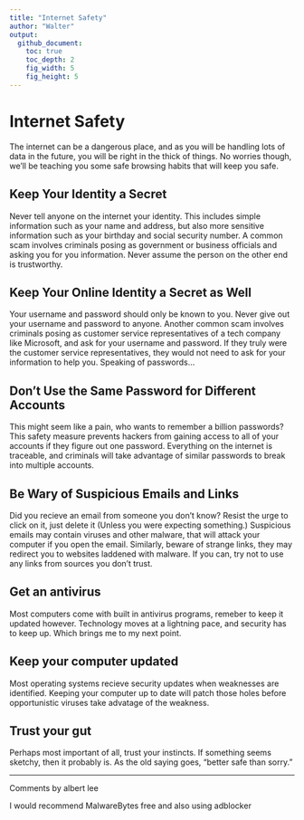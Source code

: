 ```yaml
---
title: "Internet Safety"
author: "Walter"
output:
  github_document:
    toc: true
    toc_depth: 2
    fig_width: 5
    fig_height: 5
---
```


# Internet Safety

The internet can be a dangerous place, and as you will be handling lots of data in the future, you will be right in the thick of things.  No worries though, we'll be teaching you some safe browsing habits that will keep you safe.

## Keep Your Identity a Secret

Never tell anyone on the internet your identity.  This includes simple information such as your name and address, but also more sensitive information such as your birthday and social security number.  A common scam involves criminals posing as government or business officials and asking you for you information.  Never assume the person on the other end is trustworthy.

## Keep Your Online Identity a Secret as Well

Your username and password should only be known to you.  Never give out your username and password to anyone.  Another common scam involves criminals posing as customer service representatives of a tech company like Microsoft, and ask for your username and password.  If they truly were the customer service representatives, they would not need to ask for your information to help you.  Speaking of passwords...

## Don't Use the Same Password for Different Accounts

This might seem like a pain, who wants to remember a billion passwords?  This safety measure prevents hackers from gaining access to all of your accounts if they figure out one password.  Everything on the internet is traceable, and criminals will take advantage of similar passwords to break into multiple accounts.

## Be Wary of Suspicious Emails and Links

Did you recieve an email from someone you don't know?  Resist the urge to click on it, just delete it (Unless you were expecting something.)  Suspicious emails may contain viruses and other malware, that will attack your computer if you open the email.  Similarly, beware of strange links, they may redirect you to websites laddened with malware.  If you can, try not to use any links from sources you don't trust.

## Get an antivirus

Most computers come with built in antivirus programs, remeber to keep it updated however.  Technology moves at a lightning pace, and security has to keep up.  Which brings me to my next point.

## Keep your computer updated

Most operating systems recieve security updates when weaknesses are identified.  Keeping your computer up to date will patch those holes before opportunistic viruses take advatage of the weakness.

## Trust your gut

Perhaps most important of all, trust your instincts.  If something seems sketchy, then it probably is.  As the old saying goes, "better safe than sorry."


--------------------------------------------------------------------
Comments by albert lee 

I would recommend MalwareBytes free and also using adblocker
